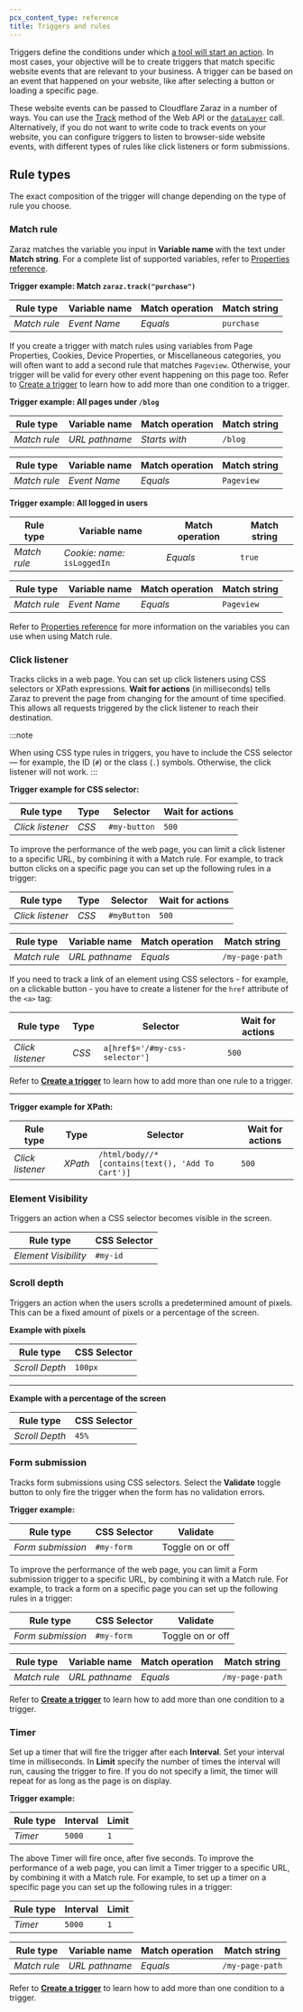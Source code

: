```yaml
---
pcx_content_type: reference
title: Triggers and rules
---
```


Triggers define the conditions under which [a tool will start an action](/zaraz/get-started/create-actions/). In most cases, your objective will be to create triggers that match specific website events that are relevant to your business. A trigger can be based on an event that happened on your website, like after selecting a button or loading a specific page.

These website events can be passed to Cloudflare Zaraz in a number of ways. You can use the [Track](/zaraz/web-api/track/) method of the Web API or the [`dataLayer`](/zaraz/advanced/datalayer-compatibility/) call. Alternatively, if you do not want to write code to track events on your website, you can configure triggers to listen to browser-side website events, with different types of rules like click listeners or form submissions.

## Rule types

The exact composition of the trigger will change depending on the type of rule you choose.

### Match rule

Zaraz matches the variable you input in **Variable name** with the text under **Match string**. For a complete list of supported variables, refer to [Properties reference](/zaraz/reference/properties-reference/).

**Trigger example: Match `zaraz.track("purchase")`**

| Rule type    | Variable name | Match operation | Match string |
| ------------ | ------------- | --------------- | ------------ |
| _Match rule_ | _Event Name_  | _Equals_        | `purchase`   |

If you create a trigger with match rules using variables from Page Properties, Cookies, Device Properties, or Miscellaneous categories, you will often want to add a second rule that matches `Pageview`. Otherwise, your trigger will be valid for every other event happening on this page too. Refer to [Create a trigger](/zaraz/custom-actions/create-trigger/) to learn how to add more than one condition to a trigger.

**Trigger example: All pages under `/blog`**

| Rule type    | Variable name  | Match operation | Match string |
| ------------ | -------------- | --------------- | ------------ |
| _Match rule_ | _URL pathname_ | _Starts with_   | `/blog`      |

| Rule type    | Variable name | Match operation | Match string |
| ------------ | ------------- | --------------- | ------------ |
| _Match rule_ | _Event Name_  | _Equals_        | `Pageview`   |

**Trigger example: All logged in users**

| Rule type    | Variable name                | Match operation | Match string |
| ------------ | ---------------------------- | --------------- | ------------ |
| _Match rule_ | _Cookie: name:_ `isLoggedIn` | _Equals_        | `true`       |

| Rule type    | Variable name | Match operation | Match string |
| ------------ | ------------- | --------------- | ------------ |
| _Match rule_ | _Event Name_  | _Equals_        | `Pageview`   |

Refer to [Properties reference](/zaraz/reference/properties-reference/) for more information on the variables you can use when using Match rule.

### Click listener

Tracks clicks in a web page. You can set up click listeners using CSS selectors or XPath expressions. **Wait for actions** (in milliseconds) tells Zaraz to prevent the page from changing for the amount of time specified. This allows all requests triggered by the click listener to reach their destination.

:::note

When using CSS type rules in triggers, you have to include the CSS selector — for example, the ID (`#`) or the class (`.`) symbols. Otherwise, the click listener will not work.
:::

**Trigger example for CSS selector:**

| Rule type        | Type  | Selector     | Wait for actions |
| ---------------- | ----- | ------------ | ---------------- |
| _Click listener_ | _CSS_ | `#my-button` | `500`            |

To improve the performance of the web page, you can limit a click listener to a specific URL, by combining it with a Match rule. For example, to track button clicks on a specific page you can set up the following rules in a trigger:

| Rule type        | Type  | Selector    | Wait for actions |
| ---------------- | ----- | ----------- | ---------------- |
| _Click listener_ | _CSS_ | `#myButton` | `500`            |

| Rule type    | Variable name  | Match operation | Match string    |
| ------------ | -------------- | --------------- | --------------- |
| _Match rule_ | _URL pathname_ | _Equals_        | `/my-page-path` |

If you need to track a link of an element using CSS selectors - for example, on a clickable button - you have to create a listener for the `href` attribute of the `<a>` tag:

| Rule type        | Type  | Selector                       | Wait for actions |
| ---------------- | ----- | ------------------------------ | ---------------- |
| _Click listener_ | _CSS_ | `a[href$='/#my-css-selector']` | `500`            |

Refer to [**Create a trigger**](/zaraz/custom-actions/create-trigger/) to learn how to add more than one rule to a trigger.

---

**Trigger example for XPath:**

| Rule type        | Type    | Selector                                         | Wait for actions |
| ---------------- | ------- | ------------------------------------------------ | ---------------- |
| _Click listener_ | _XPath_ | `/html/body//*[contains(text(), 'Add To Cart')]` | `500`            |

### Element Visibility

Triggers an action when a CSS selector becomes visible in the screen.

| Rule type            | CSS Selector |
| -------------------- | ------------ |
| _Element Visibility_ | `#my-id`     |

### Scroll depth

Triggers an action when the users scrolls a predetermined amount of pixels. This can be a fixed amount of pixels or a percentage of the screen.

**Example with pixels**

| Rule type      | CSS Selector |
| -------------- | ------------ |
| _Scroll Depth_ | `100px`      |

---

**Example with a percentage of the screen**

| Rule type      | CSS Selector |
| -------------- | ------------ |
| _Scroll Depth_ | `45%`        |

### Form submission

Tracks form submissions using CSS selectors. Select the **Validate** toggle button to only fire the trigger when the form has no validation errors.

**Trigger example:**

| Rule type         | CSS Selector | Validate         |
| ----------------- | ------------ | ---------------- |
| _Form submission_ | `#my-form`   | Toggle on or off |

To improve the performance of the web page, you can limit a Form submission trigger to a specific URL, by combining it with a Match rule. For example, to track a form on a specific page you can set up the following rules in a trigger:

| Rule type         | CSS Selector | Validate         |
| ----------------- | ------------ | ---------------- |
| _Form submission_ | `#my-form`   | Toggle on or off |

| Rule type    | Variable name  | Match operation | Match string    |
| ------------ | -------------- | --------------- | --------------- |
| _Match rule_ | _URL pathname_ | _Equals_        | `/my-page-path` |

Refer to [**Create a trigger**](/zaraz/custom-actions/create-trigger/) to learn how to add more than one condition to a trigger.

### Timer

Set up a timer that will fire the trigger after each **Interval**. Set your interval time in milliseconds. In **Limit** specify the number of times the interval will run, causing the trigger to fire. If you do not specify a limit, the timer will repeat for as long as the page is on display.

**Trigger example:**

| Rule type | Interval | Limit |
| --------- | -------- | ----- |
| _Timer_   | `5000`   | `1`   |

The above Timer will fire once, after five seconds. To improve the performance of a web page, you can limit a Timer trigger to a specific URL, by combining it with a Match rule. For example, to set up a timer on a specific page you can set up the following rules in a trigger:

| Rule type | Interval | Limit |
| --------- | -------- | ----- |
| _Timer_   | `5000`   | `1`   |

| Rule type    | Variable name  | Match operation | Match string    |
| ------------ | -------------- | --------------- | --------------- |
| _Match rule_ | _URL pathname_ | _Equals_        | `/my-page-path` |

Refer to [**Create a trigger**](/zaraz/custom-actions/create-trigger/) to learn how to add more than one condition to a trigger.
